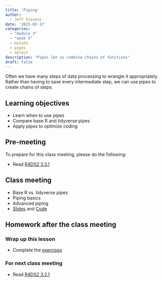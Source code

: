 ```yaml
---
title: 'Piping'
author:
  - Jeff Stevens
date: '2025-02-17'
categories: 
  - "module 3"
  - "week 5"
  - mutate
  - pipes
  - select
description: "Pipes let us combine chains of functions"
draft: false
---
```


Often we have many steps of data processing to wrangle it appropriately. Rather than having to save every intermediate step, we can use pipes to create chains of steps.

## Learning objectives

* Learn when to use pipes
* Compare base R and tidyverse pipes
* Apply pipes to optimize coding

## Pre-meeting

To prepare for this class meeting, please do the following:

* Read [R4DS2 3.3.1](https://r4ds.hadley.nz/data-transform.html#sec-mutate){target='_blank'}

## Class meeting

* Base R vs. tidyverse pipes
* Piping basics
* Advanced piping
* [Slides](../../slides/12_piping.qmd){target="_blank"} and [Code](../../code/12_piping.html){target="_blank"}

## Homework after the class meeting
### Wrap up this lesson

* Complete the [exercises](https://its-ianr-shiny.unl.edu/users/jstevens5/dpavir2025/12_piping/){target='_blank'}

### For next class meeting

* Read [R4DS2 3.2.1](https://r4ds.hadley.nz/data-transform.html#filter){target='_blank'}
